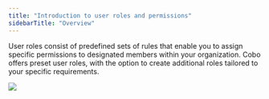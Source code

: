 ```yaml
---
title: "Introduction to user roles and permissions"
sidebarTitle: "Overview"
---
```


User roles consist of predefined sets of rules that enable you to assign specific permissions to designated members within your organization. Cobo offers preset user roles, with the option to create additional roles tailored to your specific requirements.


<img src="/en/images/organization/org2.svg" className="diagram"/>
